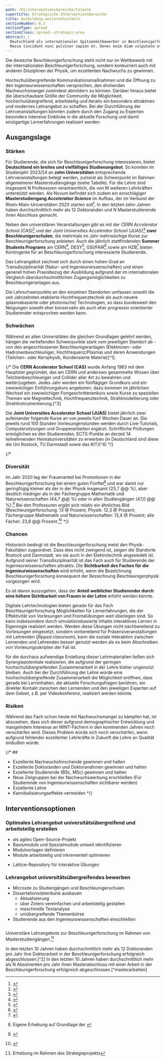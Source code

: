 ```yaml
---
path: /01/interventionsbereiche/talente
supertitle: Strategische Interventionsbereiche
title: Ausbildung weiterentwickeln
sectionNumber: B.3
sectionType: spread
sectionClass: spread--strategic-area
abstract: |
  Deutschland als internationaler Spitzenmitbewerber in Beschleunigerforschung braucht eienn Studiengang, um seine Positionen auf dem Gebiet zu verstärken.{.orange}
  Massa tincidunt nunc pulvinar sapien et. Donec enim diam vulputate ut. Tortor pretium viverra suspendisse potenti nullam ac tortor vitae purus.{.red}
---
```




<div class="spread--left spread-area--intro">

Die deutsche Beschleunigerforschung steht nicht nur im Wettbewerb mit der internationalen Beschleunigerforschung, sondern konkurriert auch mit anderen Disziplinen der Physik, um exzellenten Nachwuchs zu gewinnen.

Hochschulübergreifende Kommunikationsmaßnahmen und die Öffnung zu den Ingenieurwissenschaften versprechen, den drohenden Nachwuchsmangel zumindest abmildern zu können. Darüber hinaus bietet die überschaubare Größe der Community die Möglichkeit, hochschulübergreifend, arbeitsteilig und iterativ ein besonders attraktives und modernes Lehrangebot zu schaffen. Bei der Durchführung der Lehrveranstaltungen könnten zudem durch den Zugang zu Experten besonders intensive Einblicke in die aktuelle Forschung und damit einzigartige Lernerfahrungen realisiert werden 


</div>

<div class="spread--right spread-area--strategic-map">

</div>

<div class="spread--right spread-area--strategic-starting-point">

## Ausgangslage

### Stärken

Für Studierende, die sich für Beschleunigerforschung interessieren, bietet **Deutschland ein breites und vielfältiges Studienangebot**. So konnten im Studienjahr 2023/24 an **zehn Universitäten** entsprechende Lehrveranstaltungen belegt werden, zumeist als Schwerpunkt im Rahmen allgemeinerer Masterstudiengänge (siehe Tabelle). Für die Lehre sind insgesamt N Professoren verantwortlich, die von M weiteren Lehrkräften unterstützt werden.  Als Novum befindet sich zudem ein einschlägiger **Masterstudiengang _Acceleratior Science_** im Aufbau, der im Verbund der Rhein-Main-Universitäten 202<note>X</note> starten soll[^master]. In den letzten zehn Jahren haben durchschnittlich mehr als 12 Doktoranden und N Masterstudierende ihren Abschluss gemacht.

Neben den universitären Veranstaltungen gibt es mit der *CERN Accelerator School (CAS)*[^cas] und der *Joint Universities Accelerator School (JUAS)*[^juas] **zwei Beschleunigerschulen**, die mehrmals im Jahr mehrwöchige Kurse zur Beschleunigerforschung anbieten. Auch die jährlich stattfindenden **Summer Students Programs** am CERN[^cern_summerstudents], DESY[^desy_summerstudents], GSI/FAIR[^gsi-fair_summerstudents] sowie am HZB[^hzb_summerstudents] bieten Kontingente für an Beschleunigerforschung interessierte Studierende. 

Das Lehrangebot zeichnet sich durch einen hohen Grad an Transdisziplinarität (Natur- und Ingenieurwissenschaften) und einen generell hohen Praxisbezug der Ausbildung aufgrund der im internationalen Vergleich überdurchschnittlichen Zugangsmöglichkeiten zu Beschleunigeranlagen aus.

Die Lehrschwerpunkte an den einzelnen Standorten umfassen sowohl die seit Jahrzehnten etablierte Hochfrequenztechnik als auch neuere (plasmabasierte oder photonische) Technologien, so dass bundesweit den Neigungen sowohl eher konservativ als auch eher progressiv orientierter Studierender entsprochen werden kann.


### Schwächen

Während an allen Universitäten die gleichen Grundlagen gelehrt werden, hängen die vertiefenden Schwerpunkte stark vom jeweiligen Standort ab - von den angeschlossenen Beschleunigeranlagen (Elektronen- oder Hadronenbeschleuniger, Hochfrequenz/Plasma) und deren Anwendungen (Teilchen- oder Kernphysik, Kondensierte Materie)[^1].




{/* 
Die **CERN Accelerator School (CAS)** wurde Anfang 1983 mit dem Hauptziel gegründet, das am CERN und anderswo gesammelte Wissen über Teilchenbeschleuniger und Collider aller Art zu bewahren und weiterzugeben. Jedes Jahr werden ein fünftägiger Grundkurs und ein zweiwöchiger Einführungskurs angeboten; dazu kommen im jährlichen Wechsel ein zweiwöchiger Fortgeschrittenenkurs sowie Kurse zu speziellen Themen wie Magnettechnik, Hochfrequenztechnik, Strahlmodellierung oder Strahlinstrumentierung.[^3]

Die **Joint Universities Accelerator School (JUAS)** bietet jährlich zwei aufeinander folgende Kurse an von jeweils fünf Wochen Dauer an. Die jeweils rund 100 Stunden Vorlesungenstunden werden durch Live-Tutorials, Computersitzungen und Gruppenarbeiten ergänzt. Schriftliche Prüfungen ermöglichen es den Studierenden, ECTS-Punkte an derzeit 14 teilnehmenden Heimatuniversitäten zu erwerben (in Deutschland sind diese die Uni Rostock, TU Darmstadt sowie das KIT)[^4]
 */}

{/* 
### Diversität

Im Jahr 2020 lag der Frauenanteil bei Promotionen in der Beschleunigerforschung bei einem guten Fünftel[^9] und war damit
nur geringfügig kleiner als der in der Physik insgesamt (23,7 @@ %), aber deutlich niedriger als in der Fächergruppe
Mathematik und Naturwissenschaften (44,7 @@ %) oder in allen Studiengängen (47,0 @@ %).[^10] Bei den Professuren ergibt
sich relativ ein ähnliches Bild (Beschleunigerforschung: 13 @ Prozent, Physik: 12,3 @ Prozent; Fächergruppe Mathematik
und Naturwissenschaften: 13,4 @ Prozent; alle Fächer: 23,8 @@ Prozent.[^11] */}

</div>

<div class="spread--right spread-area--strategic-starting-point-2">



### Chancen

Historisch bedingt ist die Beschleunigerforschung meist den Physik-Fakultäten zugeordnet. Dass dies nicht zwingend ist, zeigen die Standorte Rostock und Darmstadt, wo sie auch in der Elektrotechnik angesiedelt ist. Aufgrund seiner Transdisziplinarität ist das Fach auch für Studierende der Ingenieurwissenschaften attraktiv. Die **Sichtbarkeit des Faches für die Ingenieurwissenschaften** wird erhöht, wenn die Bezeichnung Beschleunigerforschung konsequent der Bezeichnung Beschleunigerphysik vorgezogen wird. 

Es ist davon auszugehen, dass der **Anteil weiblicher Studierender durch eine höhere Sichtbarkeit von Frauen in der Lehre** erhöht werden könnte.

Digitale Lehrtechnologien bieten gerade für das Fach Beschleunigerforschung Möglichkeiten für Lernerfahrungen, die der Effektivität von Vorlesungen und Frontalübungen weit überlegen sind. So kann insbesondere durch simulationsbasierte Inhalte interaktives Lernen in Eigenregie realisiert werden. Werden diese Übungen nicht nachbereitend zu Vorlesungen eingesetzt, sondern vorbereitend für Präsenzveranstaltungen mit Lehrenden (_flipped classroom_), kann die soziale Interaktion zwischen Lernenden und Lehrenden besser genutzt werden als es beim Abschreiben von Vorlesungsskripten der Fall ist.

für die durchaus aufwendige Erstellung dieser Lehrmaterialien ließen sich  Synergiepotentiale realisieren, die aufgrund der geringen hochschulübergreifenden Zusammenarbeit in der Lehre bisher ungenutzt bleiben. Auch bei der Durchführung der Lehre würde eine hochschulübergreifende Zusammenarbeit die Möglichkeit eröffnen, dass gerade bei Lerninhalten, die aktuelle Forschungsfragen berühren, ein direkter Kontakt zwischen den Lernenden und den jeweiligen Experten auf dem Gebiet, z.B. per Videokonferenz, realisiert werden könnte. 





### Risiken


Während das Fach schon heute mit Nachwuchsmangel zu kämpfen hat, ist abzusehen, dass sich dieser aufgrund demographischer Entwicklung und mangelndem Interesse an MINT-Fächern in den kommenden Jahren noch verschärfen wird. Dieses Problem würde sich noch verschärfen, wenn aufgrund fehlender exzellenter Lehrkräfte in Zukunft die Lehre an Qualität einbußen würde. 



{/* ## 

- Exzellente Nachwuchsforschende gewinnen und halten
- Exzellente Doktoranden und Doktorandinnen gewinnen und halten
- Exzellente Studierende (BSc, MSc) gewinnen und halten
- Neue Zielgruppen bei der Nachwuchswerbung erschließen (Für Studierende von Ingenieurwissenschaften sichtbarer werden)
- Exzellente Lehre
- Kannibalisierungseffekte vermeiden */}

</div>

<div class="spread--right spread-area--strategic-interventions">

## Interventionsoptionen

### Optimales Lehrangebot universitätsübergreifend und arbeitsteilig erstellen

- als agiles Open-Source-Projekt
- Basismodule und Spezialmodule uniweit identifizieren
- Modulvorlagen definieren
- Module arbeitsteilig und inkrementell optimieren

* Lattice-Repository für interaktive Übungen

### Lehrangebot universitätsübergreifendes bewerben

- Microsite zu Studiengängen und Beschleunigerschulen
- Dissertationsdatenbank ausbauen
  - Aktualisierung
  - über Zotero vereinfachen und arbeitsteilig gestalten
  - maschinelle Textanalyse
  - uniübergreifende Themenbörse
- Studierende aus den Ingenieurswissenschaften einschließen

</div>

<div class="spread--right spread-area--strategic-map">

<Image src={strategyMap} alt="" />


</div>

<div class="spread--left spread-area--strategic-aside">

<Teaching>Universitäre Lehrangebote zur Beschleunigerforschung im Rahmen von Masterstudiengängen.[^lehrangebote]</Teaching>

<ProgressChart dimension="progress__doctoral_theses">
In den letzten 10 Jahren haben durchschnittlich mehr als 12 Doktoranden pro Jahr ihre Doktorarbeit in der Beschleunigerforschung erfolgreich abgeschlossen.[^2]
</ProgressChart>

<ProgressChart dimension="progress__master_theses">
In den letzten 10 Jahren haben durchschnittlich mehr als N Absolventen pro Jahr ihren Masterabschluss mit einer Arbeit in der Beschleunigerforschung erfolgreich abgeschlossen.[^masterarbeiten]
</ProgressChart>


</div>

[^lehrangebote]: Erhebung im Rahmen des Strategieprojekts
[^2]: Analyse von Daten der Dissertationsdatenbank unter beschleunigerphysik.de
[^masterarbeiten]: Erhebung im Rahmen des Strategieprojekts
[^master]:
    <BibRef citeKey="enders_podlech_etal__2021__entwicklung" />

[^cas]:
    <BibRef citeKey="cernacceleratorschool__2024__cern" />

[^juas]:
    <BibRef citeKey="esiarchamps__2024__joint" />

[^cern_summerstudents]:
    <BibRef citeKey="cern__2023__cern" />

[^desy_summerstudents]:
    <BibRef citeKey="desy__2024__desy" />

[^gsi-fair_summerstudents]:
    <BibRef citeKey="gsi-fair_hgs-hire____international" />

[^hzb_summerstudents]:
    <BibRef citeKey="hzb__2024__hzb" />

[^9]: Eigene Erhebung auf Grundlage der <BibRef citeKey="kfb__2022__dissertationsdatenbank" />
[^10]:
    <BibRef
      citeKey="statistischesbundesamt__2020__statistik"
      locator="Seite 36"
    />

[^11]:
    <BibRef
      citeKey="statistischesbundesamt__2020__personal"
      locator="Seite 288"
    />
